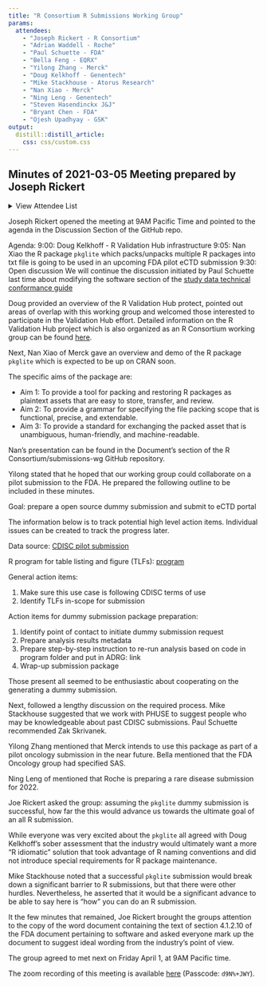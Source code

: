 ```yaml
---
title: "R Consortium R Submissions Working Group"
params:
  attendees:
    - "Joseph Rickert - R Consortium"
    - "Adrian Waddell - Roche"
    - "Paul Schuette - FDA"
    - "Bella Feng - EQRX"
    - "Yilong Zhang - Merck"
    - "Doug Kelkhoff - Genentech"
    - "Mike Stackhouse - Atorus Research"
    - "Nan Xiao - Merck"
    - "Ning Leng - Genentech"
    - "Steven Hasendinckx J&J"
    - "Bryant Chen - FDA"
    - "Ojesh Upadhyay - GSK"
output: 
  distill::distill_article:
    css: css/custom.css
---
```


## Minutes of 2021-03-05 Meeting prepared by Joseph Rickert

<details>
  <summary>View Attendee List</summary>
  <p>`r glue::glue_collapse(params$attendees, sep="<br>")`</p>
</details>

Joseph Rickert opened the meeting at 9AM Pacific Time and pointed to the agenda in the Discussion Section of the GitHub repo.

Agenda:
9:00: Doug Kelkhoff - R Validation Hub infrastructure
9:05: Nan Xiao the R package `pkglite` which packs/unpacks multiple R packages into txt file is going to be used in an upcoming FDA pilot eCTD submission
9:30: Open discussion
We will continue the discussion initiated by Paul Schuette last time about modifying the software section of the [study data technical conformance guide](https://www.fda.gov/industry/fda-resources-data-standards/study-data-standards-resources)

Doug provided an overview of the R Validation Hub protect, pointed out areas of overlap with this working group and welcomed those interested to participate in the Validation Hub effort. Detailed information on the R Validation Hub project which is also organized as an R Consortium working group can be found [here](https://www.pharmar.org/).

Next, Nan Xiao of Merck gave an overview and demo of the R package `pkglite` which is expected to be up on CRAN soon.

The specific aims of the package are: 

* Aim 1: To provide a tool for packing and restoring R packages as plaintext assets that are easy to store, transfer, and review.
* Aim 2: To provide a grammar for specifying the file packing scope that is functional, precise, and extendable.
* Aim 3: To provide a standard for exchanging the packed asset that is unambiguous, human-friendly, and machine-readable.

Nan's presentation can be found in the Document's section of the R Consortium/submissions-wg GitHub repository.

Yilong stated that he hoped that our working group could collaborate on a pilot submission to the FDA. He prepared the following outline to be included in these minutes.

Goal: prepare a open source dummy submission and submit to eCTD portal

The information below is to track potential high level action items. Individual issues can be created to track the progress later.

Data source: [CDISC pilot submission](https://bitbucket.cdisc.org/projects/CED/repos/sdtm-adam-pilot-project/browse)

R program for table listing and figure (TLFs): [program](program: https://github.com/atorus-research/CDISC_pilot_replication)

General action items:  

1. Make sure this use case is following CDISC terms of use
2. Identify TLFs in-scope for submission

Action items for dummy submission package preparation: 

1. Identify point of contact to initiate dummy submission request
2. Prepare analysis results metadata
3. Prepare step-by-step instruction to re-run analysis based on code in program folder and put in ADRG: link
4. Wrap-up submission package

Those present all seemed to be enthusiastic about cooperating on the generating a dummy submission.

Next, followed a lengthy discussion on the required process. Mike Stackhouse suggested that we work with PHUSE to suggest people who may be knowledgeable about past CDISC submissions. Paul Schuette recommended Zak Skrivanek.

Yilong Zhang mentioned that Merck intends to use this package as part of a pilot oncology submission in the near future. Bella mentioned that the FDA Oncology group had specified SAS.

Ning Leng of mentioned that Roche is preparing a rare disease submission for 2022.

Joe Rickert asked the group: assuming the `pkglite` dummy submission is successful, how far the this would advance us towards the ultimate goal of an all R submission.

While everyone was very excited about the `pkglite` all agreed with Doug Kelkhoff's sober assessment that the industry would ultimately want a more "R idiomatic" solution that took advantage of R naming conventions and did not introduce special requirements for R package maintenance. 

Mike Stackhouse noted that a successful `pkglite` submission would break down a significant barrier to R submissions, but that there were other hurdles. Nevertheless, he asserted that it would be a significant advance to be able to say here is "how" you can do an R submission.

It the few minutes that remained, Joe Rickert brought the groups attention to the copy of the word document containing the text of section 4.1.2.10 of the FDA document pertaining to software and asked everyone mark up the document to suggest ideal wording from the industry's point of view.

The group agreed to met next on Friday April 1, at 9AM Pacific time.

The zoom recording of this meeting is available [here](https://zoom.us/rec/share/o-E_jt-wuDDbUCcEhQFwdsE2vZhPlAdcoqo0mgLNmKgqAe3DCDBkxTH_A7eR_MEa.MoCkXvxa5JzE9F2d) (Passcode: `d9N%+JWY`).
